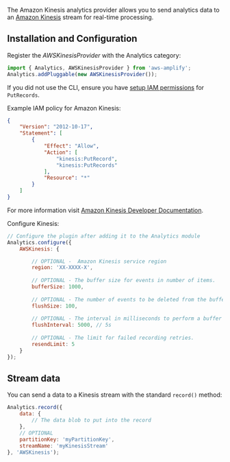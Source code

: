 The Amazon Kinesis analytics provider allows you to send analytics data to an [Amazon Kinesis](https://aws.amazon.com/kinesis) stream for real-time processing.

## Installation and Configuration

Register the *AWSKinesisProvider* with the Analytics category: 

```javascript
import { Analytics, AWSKinesisProvider } from 'aws-amplify';
Analytics.addPluggable(new AWSKinesisProvider());
```

If you did not use the CLI, ensure you have <a href="https://docs.aws.amazon.com/streams/latest/dev/learning-kinesis-module-one-iam.html" target="_blank">setup IAM permissions</a> for `PutRecords`.

Example IAM policy for Amazon Kinesis:
```json
{
    "Version": "2012-10-17",
    "Statement": [
        {
            "Effect": "Allow",
            "Action": [
                "kinesis:PutRecord",
                "kinesis:PutRecords"
            ],
            "Resource": "*"
        }
    ]
}
```

For more information visit [Amazon Kinesis Developer Documentation](https://docs.aws.amazon.com/streams/latest/dev/learning-kinesis-module-one-iam.html).

Configure Kinesis:

```javascript
// Configure the plugin after adding it to the Analytics module
Analytics.configure({
    AWSKinesis: {

        // OPTIONAL -  Amazon Kinesis service region
        region: 'XX-XXXX-X',
        
        // OPTIONAL - The buffer size for events in number of items.
        bufferSize: 1000,
        
        // OPTIONAL - The number of events to be deleted from the buffer when flushed.
        flushSize: 100,
        
        // OPTIONAL - The interval in milliseconds to perform a buffer check and flush if necessary.
        flushInterval: 5000, // 5s
        
        // OPTIONAL - The limit for failed recording retries.
        resendLimit: 5
    } 
});
```

## Stream data

You can send a data to a Kinesis stream with the standard `record()` method:

```javascript
Analytics.record({
    data: { 
        // The data blob to put into the record
    },
    // OPTIONAL
    partitionKey: 'myPartitionKey', 
    streamName: 'myKinesisStream'
}, 'AWSKinesis');
```